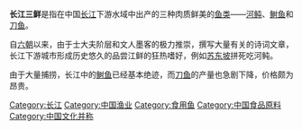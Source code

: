 {{unreferenced|time=2013-2-20}} 
'''长江三鲜'''是指在中国[[长江|长江]]下游水域中出产的三种肉质鲜美的[[鱼类|鱼类]]——[[河鲀|河鲀]]、[[鲥鱼|鲥鱼]]和[[刀鱼|刀鱼]]。

自[[六朝|六朝]]以来，由于士大夫阶层和文人墨客的极力推崇，撰写大量有关的诗词文章，长江下游城市形成历史悠久的品尝江鲜的狂热嗜好，例如[[苏东坡|苏东坡]]拼死吃河鲀。

由于大量捕捞，长江中的[[鲥鱼|鲥鱼]]已经基本绝迹，而[[刀鱼|刀鱼]]的产量也急剧下降，价格颇为昂贵。
{{魚類小作品}}
[[Category:长江|Category:长江]]
[[Category:中国渔业|Category:中国渔业]]
[[Category:食用鱼|Category:食用鱼]]
[[Category:中国食品原料|Category:中国食品原料]]
[[Category:中国文化并称|Category:中国文化并称]]